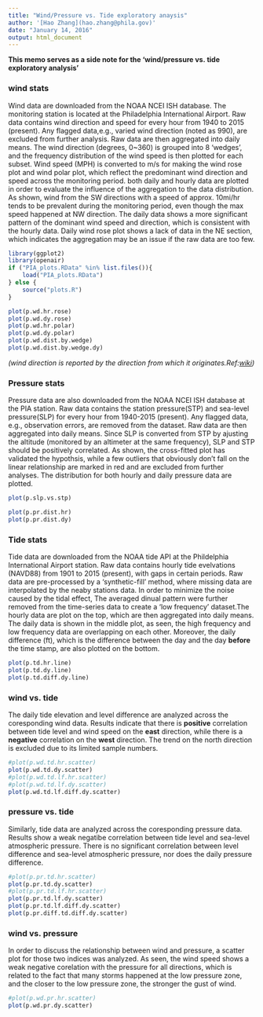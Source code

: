 ---
title: "Wind/Pressure vs. Tide exploratory anaysis"
author: '[Hao Zhang](hao.zhang@phila.gov)'
date: "January 14, 2016"
output: html_document
---

**This memo serves as a side note for the 'wind/pressure vs. tide exploratory analysis'** 

### wind stats  
Wind data are downloaded from the NOAA NCEI ISH database. The monitoring station is located at the Philadelphia International Airport. Raw data contains wind direction and speed for every hour from 1940 to 2015 (present). Any flagged data,e.g., varied wind direction (noted as 990), are excluded from further analysis. Raw data are then aggregated into daily means.
The wind direction (degrees, 0~360) is grouped into 8 'wedges', and the frequency distribution of the wind speed is then plotted for each subset.  Wind speed (MPH) is converted to m/s for making the wind rose plot and wind polar plot, which reflect the predominant wind direction and speed across the monitoring period. both daily and hourly data are plotted in order to evaluate the influence of the aggregation to the data distribution.
As shown, wind from the SW directions with a speed of approx. 10mi/hr tends to be prevalent during the monitoring period, even though the max speed happened at NW direction. The daily data shows a more significant pattern of the dominant wind speed and direction, which is consistent with the hourly data. Daily wind rose plot shows a lack of data in the NE section, which indicates the aggregation may be an issue if the raw data are too few. 

```{r,echo=FALSE,include=FALSE}
library(ggplot2)
library(openair)
if ("PIA_plots.RData" %in% list.files()){
    load("PIA_plots.RData")
} else {
    source("plots.R")
}
```

```{r, echo=F,out.width="450px",out.height="300px"}
plot(p.wd.hr.rose)
plot(p.wd.dy.rose)
plot(p.wd.hr.polar)
plot(p.wd.dy.polar)
plot(p.wd.dist.by.wedge)
plot(p.wd.dist.by.wedge.dy)
```
*(wind direction is reported by the direction from which it originates.Ref:[wiki](https://en.wikipedia.org/wiki/Wind_direction))*

### Pressure stats
Pressure data are also downloaded from the NOAA NCEI ISH database at the PIA station. Raw data contains the station pressure(STP) and sea-level pressure(SLP) for every hour from 1940-2015 (present). Any flagged data, e.g., observation errors, are removed from the dataset. Raw data are then aggregated into daily means. 
Since SLP is converted from STP by ajusting the altitude (monitored by an altimeter at the same frequency), SLP and STP should be positively correlated. As shown, the cross-fitted plot has validated the hypothsis, while a few outliers that obviously don't fall on the linear relationship are marked in red and are excluded from further analyses. The distribution for both hourly and daily pressure data are plotted.
```{r,echo=F,out.width="600px",out.height="450px",fig.align='center'}
plot(p.slp.vs.stp)
```
```{r, echo=F,out.width="450px",out.height="300px"}
plot(p.pr.dist.hr)
plot(p.pr.dist.dy)
```

### Tide stats
Tide data are downloaded from the NOAA tide API at the Phildelphia International Airport station. Raw data contains hourly tide evelvations (NAVD88) from 1901 to 2015 (present), with gaps in certain periods. Raw data are pre-processed by a 'synthetic-fill' method, where missing data are interpolated by the neaby stations data. In order to minimize the noise caused by the tidal effect, The averaged dinual pattern were further removed from the time-series data to create a 'low frequency' dataset.The hourly data are plot on the top, which are then aggregated into daily means. The daily data is shown in the middle plot, as seen, the high frequency and low frequency data are overlapping on each other. Moreover, the daily difference (ft), which is the difference between the day and the day **before** the time stamp, are also plotted on the bottom.
```{r,echo=F,fig.width=10,fig.height=2.5}
plot(p.td.hr.line)
plot(p.td.dy.line)
plot(p.td.diff.dy.line)
```

### wind vs. tide
The daily tide elevation and level difference are analyzed across the coresponding wind data. Results indicate that there is **positive** correlation between tide level and wind speed on the **east** direction, while there is a **negative** correlation on the **west** direction. The trend on the north direction is excluded due to its limited sample numbers.
```{r,echo=F,out.width="1000px",out.height="400px"}
#plot(p.wd.td.hr.scatter)
plot(p.wd.td.dy.scatter)
#plot(p.wd.td.lf.hr.scatter)
#plot(p.wd.td.lf.dy.scatter)
plot(p.wd.td.lf.diff.dy.scatter)
```

### pressure vs. tide
Similarly, tide data are analyzed across the coresponding pressure data. Results show a weak negatibe correlation between tide level and sea-level atmospheric pressure. There is no significant correlation between level difference and sea-level atmospheric pressure, nor does the daily pressure difference.

```{r,echo=F,out.width="450px",out.height="300px"}
#plot(p.pr.td.hr.scatter)
plot(p.pr.td.dy.scatter)
#plot(p.pr.td.lf.hr.scatter)
plot(p.pr.td.lf.dy.scatter)
plot(p.pr.td.lf.diff.dy.scatter)
plot(p.pr.diff.td.diff.dy.scatter)
```

### wind vs. pressure
In order to discuss the relationship between wind and pressure, a scatter plot for those two indices was analyzed. As seen, the wind speed shows a weak negative corelation with the pressure for all directions, which is related to the fact that many storms happened at the low pressure zone, and the closer to the low pressure zone, the stronger the gust of wind.
```{r,echo=F,out.width="1000px",out.height="400px"}
#plot(p.wd.pr.hr.scatter)
plot(p.wd.pr.dy.scatter)
```
